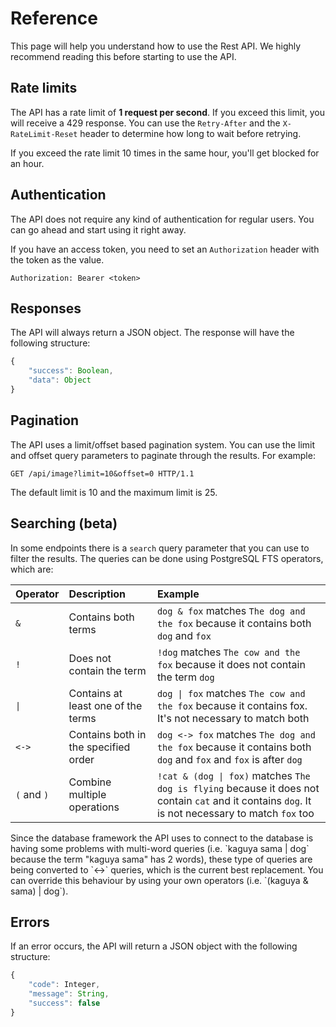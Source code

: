 
# Reference

This page will help you understand how to use the Rest API. We highly recommend reading this before starting to use the API.

## Rate limits

The API has a rate limit of **1 request per second**. If you exceed this limit, you will receive a 429 response. You can use the `Retry-After` and the `X-RateLimit-Reset` header to determine how long to wait before retrying.

If you exceed the rate limit 10 times in the same hour, you'll get blocked for an hour.

## Authentication

The API does not require any kind of authentication for regular users. You can go ahead and start using it right away.

If you have an access token, you need to set an `Authorization` header with the token as the value.

```copy=false
Authorization: Bearer <token>
```

## Responses

The API will always return a JSON object. The response will have the following structure:

```js
{
    "success": Boolean,
    "data": Object
}
```

## Pagination

The API uses a limit/offset based pagination system. You can use the limit and offset query parameters to paginate through the results. For example:

```
GET /api/image?limit=10&offset=0 HTTP/1.1
```

The default limit is 10 and the maximum limit is 25.

## Searching (beta)

In some endpoints there is a `search` query parameter that you can use to filter the results. The queries can be done using PostgreSQL FTS operators, which are:

| Operator    | Description                          | Example                                                                                                                                           |
| :---------- | :----------------------------------- | :------------------------------------------------------------------------------------------------------------------------------------------------ |
| `&`         | Contains both terms                  | `dog & fox` matches `The dog and the fox` because it contains both `dog` and `fox`                                                                |
| `!`         | Does not contain the term            | `!dog` matches `The cow and the fox` because it does not contain the term `dog`                                                                   |
| `\|`        | Contains at least one of the terms   | `dog \| fox` matches `The cow and the fox` because it contains fox. It's not necessary to match both                                              |
| `<->`       | Contains both in the specified order | `dog <-> fox` matches `The dog and the fox` because it contains both `dog` and `fox` and `fox` is after `dog`                                     |
| `(` and `)` | Combine multiple operations          | `!cat & (dog \| fox)` matches `The dog is flying` because it does not contain `cat` and it contains `dog`. It is not necessary to match `fox` too |

<Callout type="warning">
    Since the database framework the API uses to connect to the database is having some problems with multi-word queries (i.e. `kaguya sama | dog` because the term "kaguya sama" has 2 words), these type of queries are being converted to `<->` queries, which is the current best replacement. You can override this behaviour by using your own operators (i.e. `(kaguya & sama) | dog`).
</Callout>

## Errors

If an error occurs, the API will return a JSON object with the following structure:

```js
{
    "code": Integer,
    "message": String,
    "success": false
}
```
